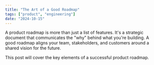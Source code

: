 ```yaml
---
title: "The Art of a Good Roadmap"
tags: ["product", "engineering"]
date: "2024-10-15"
---
```


A product roadmap is more than just a list of features. It's a strategic document that communicates the "why" behind what you're building. A good roadmap aligns your team, stakeholders, and customers around a shared vision for the future.

This post will cover the key elements of a successful product roadmap. 